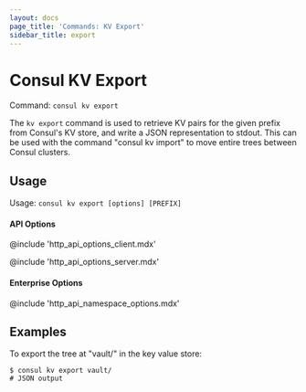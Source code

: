 ```yaml
---
layout: docs
page_title: 'Commands: KV Export'
sidebar_title: export
---
```


# Consul KV Export

Command: `consul kv export`

The `kv export` command is used to retrieve KV pairs for the given
prefix from Consul's KV store, and write a JSON representation to
stdout. This can be used with the command "consul kv import" to move entire
trees between Consul clusters.

## Usage

Usage: `consul kv export [options] [PREFIX]`

#### API Options

@include 'http_api_options_client.mdx'

@include 'http_api_options_server.mdx'

#### Enterprise Options

@include 'http_api_namespace_options.mdx'

## Examples

To export the tree at "vault/" in the key value store:

```shell-session
$ consul kv export vault/
# JSON output
```
